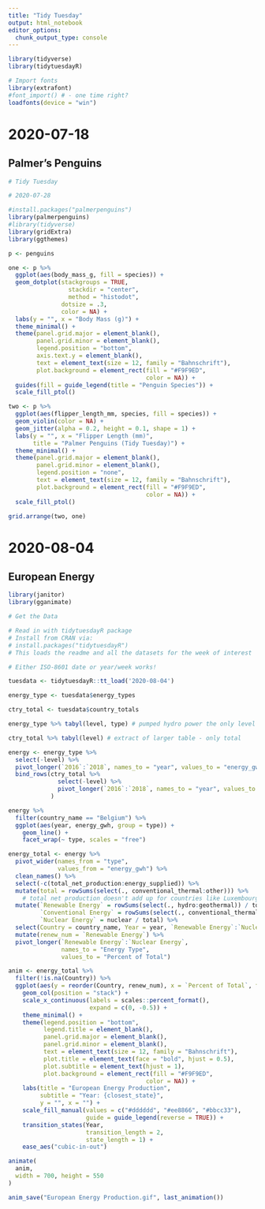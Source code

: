 ---
title: "Tidy Tuesday"
output: html_notebook
editor_options: 
  chunk_output_type: console
---

```{r setup}
library(tidyverse)
library(tidytuesdayR)

# Import fonts 
library(extrafont)
#font_import() # - one time right?
loadfonts(device = "win")
```

# 2020-07-18

## Palmer's Penguins

```{r}
# Tidy Tuesday

# 2020-07-28

#install.packages("palmerpenguins")
library(palmerpenguins)
#library(tidyverse)
library(gridExtra)
library(ggthemes)

p <- penguins

one <- p %>%
  ggplot(aes(body_mass_g, fill = species)) +
  geom_dotplot(stackgroups = TRUE, 
                 stackdir = "center",
                 method = "histodot",
               dotsize = .3,
               color = NA) +
  labs(y = "", x = "Body Mass (g)") +
  theme_minimal() +
  theme(panel.grid.major = element_blank(),
        panel.grid.minor = element_blank(),
        legend.position = "bottom",
        axis.text.y = element_blank(),
        text = element_text(size = 12, family = "Bahnschrift"),
        plot.background = element_rect(fill = "#F9F9ED",
                                       color = NA)) +
  guides(fill = guide_legend(title = "Penguin Species")) +
  scale_fill_ptol()

two <- p %>%
  ggplot(aes(flipper_length_mm, species, fill = species)) +
  geom_violin(color = NA) +
  geom_jitter(alpha = 0.2, height = 0.1, shape = 1) +
  labs(y = "", x = "Flipper Length (mm)",
       title = "Palmer Penguins (Tidy Tuesday)") +
  theme_minimal() +
  theme(panel.grid.major = element_blank(),
        panel.grid.minor = element_blank(),
        legend.position = "none",
        text = element_text(size = 12, family = "Bahnschrift"),
        plot.background = element_rect(fill = "#F9F9ED",
                                       color = NA)) +
  scale_fill_ptol()

grid.arrange(two, one)
```

# 2020-08-04

## European Energy

```{r}

library(janitor)
library(gganimate)

# Get the Data

# Read in with tidytuesdayR package 
# Install from CRAN via: 
# install.packages("tidytuesdayR")
# This loads the readme and all the datasets for the week of interest

# Either ISO-8601 date or year/week works!

tuesdata <- tidytuesdayR::tt_load('2020-08-04')

energy_type <- tuesdata$energy_types

ctry_total <- tuesdata$country_totals

energy_type %>% tabyl(level, type) # pumped hydro power the only level 2

ctry_total %>% tabyl(level) # extract of larger table - only total

energy <- energy_type %>%
  select(-level) %>%
  pivot_longer(`2016`:`2018`, names_to = "year", values_to = "energy_gwh") %>%
  bind_rows(ctry_total %>%
              select(-level) %>%
              pivot_longer(`2016`:`2018`, names_to = "year", values_to = "energy_gwh")
            )

energy %>%
  filter(country_name == "Belgium") %>%
  ggplot(aes(year, energy_gwh, group = type)) +
    geom_line() +
    facet_wrap(~ type, scales = "free")

energy_total <- energy %>%
  pivot_wider(names_from = "type", 
              values_from = "energy_gwh") %>%
  clean_names() %>%
  select(-c(total_net_production:energy_supplied)) %>%
  mutate(total = rowSums(select(., conventional_thermal:other))) %>%
    # total net production doesn't add up for countries like Luxembourg, Austria, Malta
  mutate(`Renewable Energy` = rowSums(select(., hydro:geothermal)) / total,
         `Conventional Energy` = rowSums(select(., conventional_thermal, other)) / total,
         `Nuclear Energy` = nuclear / total) %>%
  select(Country = country_name, Year = year, `Renewable Energy`:`Nuclear Energy`) %>%
  mutate(renew_num = `Renewable Energy`) %>%
  pivot_longer(`Renewable Energy`:`Nuclear Energy`, 
               names_to = "Energy Type",
               values_to = "Percent of Total")

anim <- energy_total %>%
  filter(!is.na(Country)) %>%
  ggplot(aes(y = reorder(Country, renew_num), x = `Percent of Total`, fill = `Energy Type`)) +
    geom_col(position = "stack") +
    scale_x_continuous(labels = scales::percent_format(),
                       expand = c(0, -0.5)) +
    theme_minimal() +
    theme(legend.position = "bottom",
          legend.title = element_blank(),
          panel.grid.major = element_blank(),
          panel.grid.minor = element_blank(),
          text = element_text(size = 12, family = "Bahnschrift"),
          plot.title = element_text(face = "bold", hjust = 0.5),
          plot.subtitle = element_text(hjust = 1),
          plot.background = element_rect(fill = "#F9F9ED",
                                       color = NA)) +
    labs(title = "European Energy Production",
         subtitle = "Year: {closest_state}",
         y = "", x = "") +
    scale_fill_manual(values = c("#dddddd", "#ee8866", "#bbcc33"),
                      guide = guide_legend(reverse = TRUE)) +
    transition_states(Year,
                      transition_length = 2,
                      state_length = 1) +
    ease_aes("cubic-in-out")

animate(
  anim,
  width = 700, height = 550
)

anim_save("European Energy Production.gif", last_animation())
```

